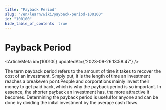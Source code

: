 ```yaml
---
title: "Payback Period"
slug: "/en/learn/wiki/payback-period-100100"
id: "100100"
hide_table_of_contents: true
---
```



# Payback Period

<ArticleMeta id={100100} updatedAt={'2023-09-26 13:58:47'} />
<div className='border-solid border-b border-t-0 my-4 border-[var(--ifm-color-gray-300)]' />

The term payback period refers to the amount of time it takes to recover the cost of an investment. Simply put, it is the length of time an investment reaches a breakeven point.People and corporations mainly invest their money to get paid back, which is why the payback period is so important. In essence, the shorter payback an investment has, the more attractive it becomes. Determining the payback period is useful for anyone and can be done by dividing the initial investment by the average cash flows.

